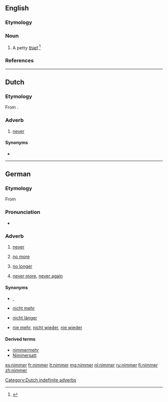 ==English==

===Etymology===
{{suffix|nim|er}}

===Noun===
{{en-noun}}

# A petty [[thief]].<ref>{{cite-book |title= Blacks Law Dictionary |edition=Abridged Eighth |author=Garner, Bryan A.
|year= 2005 |publisher=Thomson/West |isbn= 0314158634 |page= 880 |text=}}</ref>

===References===
<references/>

----

==Dutch==

===Etymology===
From {{prefix|n|immer|lang=nl}}.

===Adverb===
{{nl-adv}}

# [[never]]

====Synonyms====
* {{l|nl|nooit}}

[[Category:Dutch indefinite adverbs]]

----

==German==

===Etymology===
From {{prefix|n|immer|lang=de}}

===Pronunciation===
* {{IPA|/ˈnɪmɐ/|lang=de}}

===Adverb===
{{head|de|adverb}}

# {{context|South Germany|Austria|lang=de}} [[never]]
# {{context|South Germany|Austria|lang=de}} [[no more]]
# {{context|South Germany|Austria|lang=de}} [[no longer]]
# {{context|South Germany|Austria|lang=de}} [[never more]], [[never again]]

====Synonyms====
* {{sense|never}} {{l|de|nie}}, {{l|de|niemals}}
* {{sense|no more}} [[nicht mehr]]
* {{sense|no longer}} [[nicht länger]]
* {{sense|never again}} [[nie mehr]], [[nicht wieder]], [[nie wieder]]

====Derived terms====
* [[nimmermehr]]
* [[Nimmersatt]]

[[es:nimmer]]
[[fr:nimmer]]
[[lt:nimmer]]
[[mg:nimmer]]
[[nl:nimmer]]
[[ru:nimmer]]
[[fi:nimmer]]
[[zh:nimmer]]